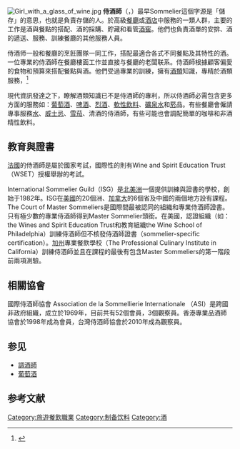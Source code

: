 [[File:Girl_with_a_glass_of_wine.jpg|right]]
'''侍酒師'''（{{lang-en|Wine steward}}，{{lang-fr|Sommelière}}）最早Sommelier這個字源是「儲存」的意思，也就是負責存儲的人。於高級[[餐厅|餐廳]]或[[酒店|酒店]]中服務的一類人群，主要的工作是酒與餐點的搭配、酒的採購、貯藏和看管[[酒窖|酒窖]]。他們也負責酒單的安排、酒的遞送、服務、訓練餐廳的其他服務人員。

侍酒师一般和餐廳的烹飪團隊一同工作，搭配最適合各式不同餐點及其特性的酒。一位專業的侍酒師在餐廳樓面工作並直接与餐廳的老闆联系。侍酒師根據顧客偏愛的食物和預算來搭配餐點與酒。他們受過專業的訓練，擁有[[酒類|酒類]]知識，專精於酒類服務，<ref>{{cite news |title=學做專業品酒師 |url=http://orientaldaily.on.cc/cnt/lifestyle/20140625/00298_003.html |language=中文 |publisher=東方日報 |date=2014年6月25日 |accessdate=2014年6月25日 |archive-date=2019年5月15日 |archive-url=https://web.archive.org/web/20190515073447/https://orientaldaily.on.cc/cnt/lifestyle/20140625/00298_003.html }}</ref>

現代資訊發達之下，瞭解酒類知識已不是侍酒師的專利，所以侍酒師必需包含更多方面的服務如：[[葡萄酒|葡萄酒]]、[[啤酒|啤酒]]、[[烈酒|烈酒]]、[[軟性飲料|軟性飲料]]、[[礦泉水|礦泉水]]和[[菸|菸]]品。有些餐廳會僱請專事服務[[水|水]]、[[威士忌|威士忌]]、[[雪茄|雪茄]]、清酒的侍酒師，有些可能也會調配簡單的咖啡和非酒精性飲料。

== 教育與證書 ==
[[法國|法國]]的侍酒師是屬於國家考試，國際性的則有Wine and Spirit Education Trust（WSET）授權舉辦的考試。

International Sommelier Guild（ISG）是[[北美洲|北美洲]]一個提供訓練與證書的學校，創始于1982年。ISG在[[美國|美國]]的20個洲、[[加拿大|加拿大]]的6個省及中國的兩個地方設有課程。The Court of Master Sommeliers是國際間最被認同的組織和專業侍酒師證書。只有極少數的專業侍酒師得到Master Sommelier頭銜。在美國，認證組織（如：the Wines and Spirit Education Trust和教育組織the Wine School of Philadelphia）訓練侍酒師但不核發侍酒師證書（sommelier-specific certification）。[[加州|加州]]專業餐飲學校（The Professional Culinary Institute in California）訓練侍酒師並且在課程的最後有包含Master Sommeliers的第一階段前兩項測驗。

== 相關協會 ==
國際侍酒師協會 Association de la Sommellierie Internationale （ASI）是跨國非政府組織，成立於1969年，目前共有52個會員，3個觀察員。香港專業品酒師協會於1998年成為會員，台灣侍酒師協會於2010年成為觀察員。

== 参见 ==
* [[調酒師|調酒師]]
* [[葡萄酒|葡萄酒]]

== 参考文献 ==
{{reflist}}

[[Category:旅遊餐飲職業|Category:旅遊餐飲職業]]
[[Category:制备饮料|Category:制备饮料]]
[[Category:酒|Category:酒]]